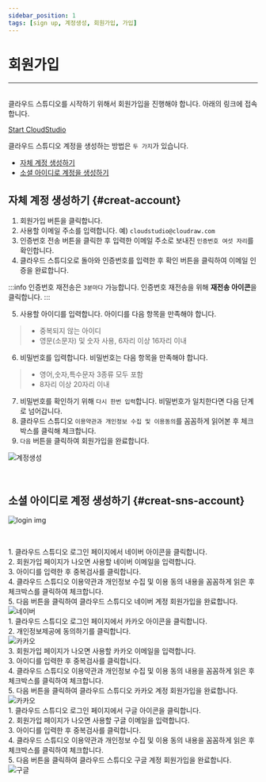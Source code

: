 ```yaml
---
sidebar_position: 1
tags: [sign up, 계정생성, 회원가입, 가입]
---
```



# 회원가입
<hr/>
<br />
클라우드 스튜디오를 시작하기 위해서 회원가입을 진행해야 합니다. 아래의 링크에 접속합니다.

[Start CloudStudio](https://cloudstudio.cloudraw.kr/signin)

클라우드 스튜디오 계정을 생성하는 방법은 ```두 가지```가 있습니다.

- [자체 계정 생성하기](#creat-account)
- [소셜 아이디로 계정을 생성하기](#creat-sns-account)

## **자체 계정 생성하기** {#creat-account}

1. 회원가입 버튼을 클릭합니다.
2. 사용할 이메일 주소를 입력합니다. 예) ```cloudstudio@cloudraw.com```
3. 인증번호 전송 버튼을 클릭한 후 입력한 이메일 주소로 보내진 ```인증번호 여섯 자리```를 확인합니다.
4. 클라우드 스튜디오로 돌아와 인증번호를 입력한 후 확인 버튼을 클릭하여 이메일 인증을 완료합니다.

:::info
인증번호 재전송은 ```3분마다``` 가능합니다. 인증번호 재전송을 위해 **재전송 아이콘**을 클릭합니다.
:::

5. 사용할 아이디를 입력합니다. 아이디를 다음 항목을 만족해야 합니다.

>  - 중복되지 않는 아이디
>  - 영문(소문자) 및 숫자 사용, 6자리 이상 16자리 이내

6.  비밀번호를 입력합니다. 비밀번호는 다음 항목을 만족해야 합니다.

>  - 영어,숫자,특수문자 3종류 모두 포함
>  - 8자리 이상 20자리 이내

7.  비밀번호를 확인하기 위해 ```다시 한번 입력```합니다. 비밀번호가 일치한다면 다음 단계로 넘어갑니다.
8.  클라우드 스튜디오 ```이용약관과 개인정보 수집 및 이용동의```를 꼼꼼하게 읽어본 후 체크박스를 클릭해 체크합니다.
9.  ```다음``` 버튼을 클릭하여 회원가입을 완료합니다.

<div className={styles.imgWrap}>
    <img src={createAccount} alt="계정생성" />
</div>

<p>&nbsp;</p>

## **소셜 아이디로 계정 생성하기** {#creat-sns-account}

<div className={styles.imgWrap}>
    <img src={login02} alt="login img" />
</div>

<p>&nbsp;</p>

<Tabs>
<TabItem value="naver-account" label="Naver 계정으로 회원가입">
    1. 클라우드 스튜디오 로그인 페이지에서 네이버 아이콘을 클릭합니다.
    <br/>
    2. 회원가입 페이지가 나오면 사용할 네이버 이메일을 입력합니다.
    <br/>
    3. 아이디를 입력한 후 중복검사를 클릭합니다.
    <br/>
    4. 클라우드 스튜디오 이용약관과 개인정보 수집 및 이용 동의 내용을 꼼꼼하게 읽은 후 체크박스를 클릭하여 체크합니다.
    <br/>
    5. 다음 버튼을 클릭하여 클라우드 스튜디오 네이버 계정 회원가입을 완료합니다.
    <div className={styles.imgWrap}>
        <img src={createAccountNaver} alt="네이버" />
    </div>
</TabItem>
<TabItem value="kakao-account" label="Kakao 계정으로 회원가입">
    1. 클라우드 스튜디오 로그인 페이지에서 카카오 아이콘을 클릭합니다.
    <BR/>
    2. 개인정보제공에 동의하기를 클릭합니다.
    <BR/>
     <div className={styles.imgWrap}>
        <img src={createAccountKakao01} alt="카카오" />
    </div>
    3. 회원가입 페이지가 나오면 사용할 카카오 이메일을 입력합니다.
    <BR/>
    3. 아이디를 입력한 후 중복검사를 클릭합니다.
    <BR/>
    4. 클라우드 스튜디오 이용약관과 개인정보 수집 및 이용 동의 내용을 꼼꼼하게 읽은 후 체크박스를 클릭하여 체크합니다.
    <BR/>
    5. 다음 버튼을 클릭하여 클라우드 스튜디오 카카오 계정 회원가입을 완료합니다.
     <div className={styles.imgWrap}>
        <img src={createAccountKakao03} alt="카카오" />
    </div>
</TabItem>
<TabItem value="google-account" label="Google 계정으로 회원가입">
    1. 클라우드 스튜디오 로그인 페이지에서 구글 아이콘을 클릭합니다.
    <BR/>
    2. 회원가입 페이지가 나오면 사용할 구글 이메일을 입력합니다.
    <BR/>
    3. 아이디를 입력한 후 중복검사를 클릭합니다.
    <BR/>
    4. 클라우드 스튜디오 이용약관과 개인정보 수집 및 이용 동의 내용을 꼼꼼하게 읽은 후 체크박스를 클릭하여 체크합니다.
    <BR/>
    5. 다음 버튼을 클릭하여 클라우드 스튜디오 구글 계정 회원가입을 완료합니다.
    <div className={styles.imgWrap}>
        <img src={createAccountGoogle} alt="구글" />
    </div>
</TabItem>
</Tabs>
